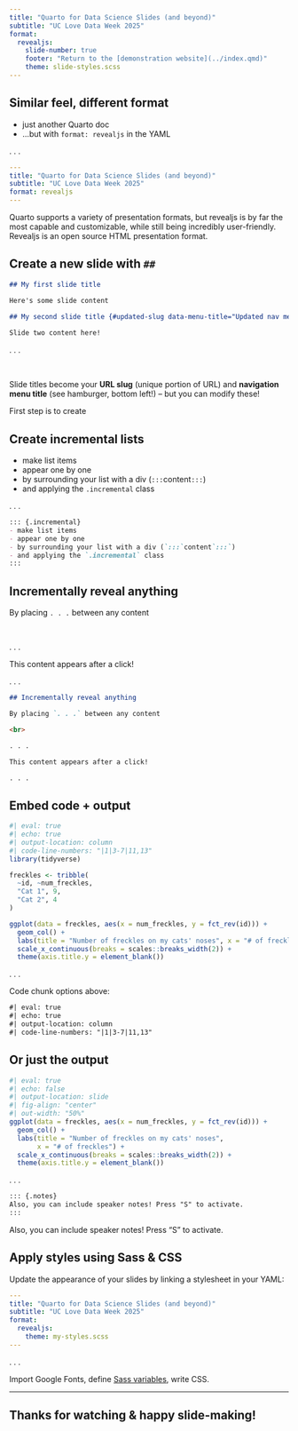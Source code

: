 ```yaml
---
title: "Quarto for Data Science Slides (and beyond)"
subtitle: "UC Love Data Week 2025"
format: 
  revealjs:
    slide-number: true
    footer: "Return to the [demonstration website](../index.qmd)"
    theme: slide-styles.scss
---
```


## Similar feel, different format {#revealjs-format}

- just another Quarto doc
- ...but with `format: revealjs` in the YAML

. . . 

```yaml
---
title: "Quarto for Data Science Slides (and beyond)"
subtitle: "UC Love Data Week 2025"
format: revealjs
---
```

::: {.notes}
Quarto supports a variety of presentation formats, but revealjs is by far the most capable and customizable, while still being incredibly user-friendly. Revealjs is an open source HTML presentation format.
:::

## Create a new slide with `##` {#slide-breaks}

```md
## My first slide title

Here's some slide content

## My second slide title {#updated-slug data-menu-title="Updated nav menu title"}
 
Slide two content here!
```

. . . 

<br>

Slide titles become your **URL slug** (unique portion of URL) and **navigation menu title** (see hamburger, bottom left!) [-- but you can modify these!]{.fragment .fade-in}

::: {.notes}
First step is to create
:::

## Create incremental lists

::: {.incremental}
- make list items
- appear one by one
- by surrounding your list with a div (`:::`content`:::`)
- and applying the `.incremental` class
:::

. . . 

```md
::: {.incremental}
- make list items
- appear one by one
- by surrounding your list with a div (`:::`content`:::`)
- and applying the `.incremental` class
:::

```

## Incrementally reveal anything

By placing `. . .` between any content

<br>

. . . 

This content appears after a click! 

. . . 

```md
## Incrementally reveal anything

By placing `. . .` between any content

<br>

. . . 

This content appears after a click!

. . .
```

## Embed code + output 

```r
#| eval: true
#| echo: true
#| output-location: column
#| code-line-numbers: "|1|3-7|11,13"
library(tidyverse)

freckles <- tribble(
  ~id, ~num_freckles,
  "Cat 1", 9, 
  "Cat 2", 4
)

ggplot(data = freckles, aes(x = num_freckles, y = fct_rev(id))) + 
  geom_col() +
  labs(title = "Number of freckles on my cats' noses", x = "# of freckles") +
  scale_x_continuous(breaks = scales::breaks_width(2)) +
  theme(axis.title.y = element_blank())
```
. . .

Code chunk options above:

```md
#| eval: true
#| echo: true
#| output-location: column
#| code-line-numbers: "|1|3-7|11,13"
```

## Or just the output {#embed-output-only}

```r
#| eval: true
#| echo: false
#| output-location: slide
#| fig-align: "center"
#| out-width: "50%"
ggplot(data = freckles, aes(x = num_freckles, y = fct_rev(id))) + 
  geom_col() +
  labs(title = "Number of freckles on my cats' noses", 
       x = "# of freckles") +
  scale_x_continuous(breaks = scales::breaks_width(2)) +
  theme(axis.title.y = element_blank())
```

. . . 

```md
::: {.notes}
Also, you can include speaker notes! Press "S" to activate.
:::
```

::: {.notes}
Also, you can include speaker notes! Press "S" to activate.
:::


## Apply styles using Sass & CSS {#apply-styles}

Update the appearance of your slides by linking a stylesheet in your YAML: 

```yaml
---
title: "Quarto for Data Science Slides (and beyond)"
subtitle: "UC Love Data Week 2025"
format: 
  revealjs:
    theme: my-styles.scss
---
```

. . . 

Import Google Fonts, define [Sass variables](https://quarto.org/docs/presentations/revealjs/themes.html#sass-variables){target="_blank"}, write CSS.

---

## Thanks for watching & happy slide-making! {.center}
